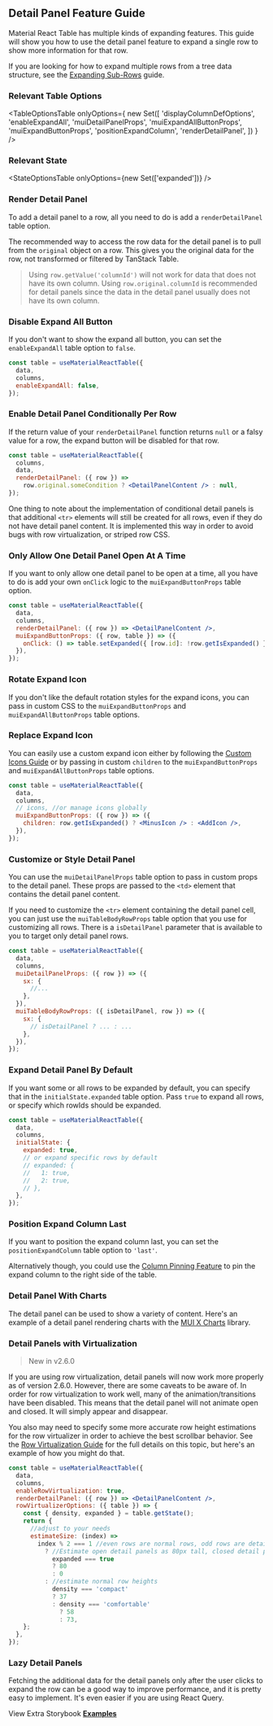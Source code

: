 
<Head>
  <title>{'Detail Panel Expanding Guide - Material React Table V3 Docs'}</title>
  <meta
    name="description"
    content="How to add expanding detail panels to each row in Material React Table"
  />
</Head>

## Detail Panel Feature Guide

Material React Table has multiple kinds of expanding features. This guide will show you how to use the detail panel feature to expand a single row to show more information for that row.

If you are looking for how to expand multiple rows from a tree data structure, see the [Expanding Sub-Rows](/docs/guides/expanding-sub-rows) guide.

### Relevant Table Options

<TableOptionsTable
  onlyOptions={
    new Set([
      'displayColumnDefOptions',
      'enableExpandAll',
      'muiDetailPanelProps',
      'muiExpandAllButtonProps',
      'muiExpandButtonProps',
      'positionExpandColumn',
      'renderDetailPanel',
    ])
  }
/>

### Relevant State

<StateOptionsTable onlyOptions={new Set(['expanded'])} />

### Render Detail Panel

To add a detail panel to a row, all you need to do is add a `renderDetailPanel` table option.

The recommended way to access the row data for the detail panel is to pull from the `original` object on a row. This gives you the original data for the row, not transformed or filtered by TanStack Table.

> Using `row.getValue('columnId')` will not work for data that does not have its own column. Using `row.original.columnId` is recommended for detail panels since the data in the detail panel usually does not have its own column.

### Disable Expand All Button

If you don't want to show the expand all button, you can set the `enableExpandAll` table option to `false`.

```jsx
const table = useMaterialReactTable({
  data,
  columns,
  enableExpandAll: false,
});
```

### Enable Detail Panel Conditionally Per Row

If the return value of your `renderDetailPanel` function returns `null` or a falsy value for a row, the expand button will be disabled for that row.

```jsx
const table = useMaterialReactTable({
  columns,
  data,
  renderDetailPanel: ({ row }) =>
    row.original.someCondition ? <DetailPanelContent /> : null,
});
```

One thing to note about the implementation of conditional detail panels is that additional `<tr>` elements will still be created for all rows, even if they do not have detail panel content. It is implemented this way in order to avoid bugs with row virtualization, or striped row CSS.

### Only Allow One Detail Panel Open At A Time

If you want to only allow one detail panel to be open at a time, all you have to do is add your own `onClick` logic to the `muiExpandButtonProps` table option.

```jsx
const table = useMaterialReactTable({
  data,
  columns,
  renderDetailPanel: ({ row }) => <DetailPanelContent />,
  muiExpandButtonProps: ({ row, table }) => ({
    onClick: () => table.setExpanded({ [row.id]: !row.getIsExpanded() }), //set only this row to be expanded
  }),
});
```

### Rotate Expand Icon

If you don't like the default rotation styles for the expand icons, you can pass in custom CSS to the `muiExpandButtonProps` and `muiExpandAllButtonProps` table options.

### Replace Expand Icon

You can easily use a custom expand icon either by following the [Custom Icons Guide](/docs/guides/custom-icons) or by passing in custom `children` to the `muiExpandButtonProps` and `muiExpandAllButtonProps` table options.

```jsx
const table = useMaterialReactTable({
  data,
  columns,
  // icons, //or manage icons globally
  muiExpandButtonProps: ({ row }) => ({
    children: row.getIsExpanded() ? <MinusIcon /> : <AddIcon />,
  }),
});
```

### Customize or Style Detail Panel

You can use the `muiDetailPanelProps` table option to pass in custom props to the detail panel. These props are passed to the `<td>` element that contains the detail panel content.

If you need to customize the `<tr>` element containing the detail panel cell, you can just use the `muiTableBodyRowProps` table option that you use for customizing all rows. There is a `isDetailPanel` parameter that is available to you to target only detail panel rows.

```jsx
const table = useMaterialReactTable({
  data,
  columns,
  muiDetailPanelProps: ({ row }) => ({
    sx: {
      //...
    },
  }),
  muiTableBodyRowProps: ({ isDetailPanel, row }) => ({
    sx: {
      // isDetailPanel ? ... : ...
    },
  }),
});
```

<ExampleConditional />

### Expand Detail Panel By Default

If you want some or all rows to be expanded by default, you can specify that in the `initialState.expanded` table option. Pass `true` to expand all rows, or specify which rowIds should be expanded.

```jsx
const table = useMaterialReactTable({
  data,
  columns,
  initialState: {
    expanded: true,
    // or expand specific rows by default
    // expanded: {
    //   1: true,
    //   2: true,
    // },
  },
});
```

### Position Expand Column Last

If you want to position the expand column last, you can set the `positionExpandColumn` table option to `'last'`.

Alternatively though, you could use the [Column Pinning Feature](/docs/guides/column-pinning) to pin the expand column to the right side of the table.

<AlternateExample />

### Detail Panel With Charts

The detail panel can be used to show a variety of content. Here's an example of a detail panel rendering charts with the [MUI X Charts](https://mui.com/x/react-charts/getting-started/) library.

<ChartDetailPanelExample />

### Detail Panels with Virtualization

> New in v2.6.0

If you are using row virtualization, detail panels will now work more properly as of version 2.6.0. However, there are some caveats to be aware of. In order for row virtualization to work well, many of the animation/transitions have been disabled. This means that the detail panel will not animate open and closed. It will simply appear and disappear.

You also may need to specify some more accurate row height estimations for the row virtualizer in order to achieve the best scrollbar behavior. See the [Row Virtualization Guide](/docs/guides/row-virtualization) for the full details on this topic, but here's an example of how you might do that.

```jsx
const table = useMaterialReactTable({
  data,
  columns,
  enableRowVirtualization: true,
  renderDetailPanel: ({ row }) => <DetailPanelContent />,
  rowVirtualizerOptions: ({ table }) => {
    const { density, expanded } = table.getState();
    return {
      //adjust to your needs
      estimateSize: (index) =>
        index % 2 === 1 //even rows are normal rows, odd rows are detail panels
          ? //Estimate open detail panels as 80px tall, closed detail panels as 0px tall
            expanded === true
            ? 80
            : 0
          : //estimate normal row heights
            density === 'compact'
            ? 37
            : density === 'comfortable'
              ? 58
              : 73,
    };
  },
});
```

<ExampleVirtualized />

### Lazy Detail Panels

Fetching the additional data for the detail panels only after the user clicks to expand the row can be a good way to improve performance, and it is pretty easy to implement. It's even easier if you are using React Query.

<LazyDetailPanelExample />

View Extra Storybook **[Examples](https://www.material-react-table.dev/?path=/story/features-detail-panel-examples-)**
